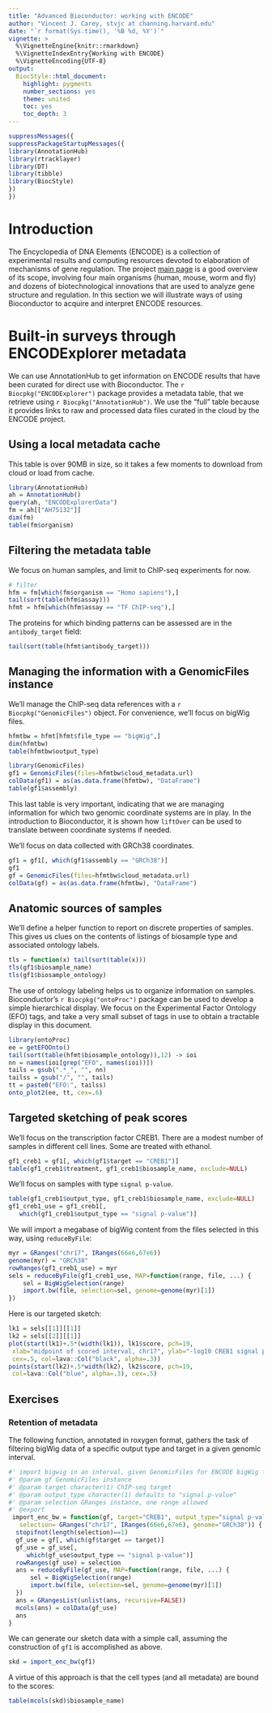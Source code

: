 ```yaml
---
title: "Advanced Bioconductor: working with ENCODE"
author: "Vincent J. Carey, stvjc at channing.harvard.edu"
date: "`r format(Sys.time(), '%B %d, %Y')`"
vignette: >
  %\VignetteEngine{knitr::rmarkdown}
  %\VignetteIndexEntry{Working with ENCODE}
  %\VignetteEncoding{UTF-8}
output:
  BiocStyle::html_document:
    highlight: pygments
    number_sections: yes
    theme: united
    toc: yes
    toc_depth: 3
---
```


```r
suppressMessages({
suppressPackageStartupMessages({
library(AnnotationHub)
library(rtracklayer)
library(DT)
library(tibble)
library(BiocStyle)
})
})
```

# Introduction

The Encyclopedia of DNA Elements (ENCODE) is a collection of
experimental results and computing resources devoted to elaboration
of mechanisms of gene regulation.  The project [main page](https://www.encodeproject.org/)
is a good overview of its scope, involving four main organisms (human, mouse, worm
and fly) and dozens of biotechnological innovations that
are used to analyze gene structure and
regulation.  In this section we will illustrate ways of using Bioconductor
to acquire and interpret ENCODE resources.

# Built-in surveys through ENCODExplorer metadata

We can use AnnotationHub to get information on ENCODE results that have
been curated for direct use with Bioconductor.  The
`r Biocpkg("ENCODExplorer")` package provides a metadata table,
that we retrieve using `r Biocpkg("AnnotationHub")`.  We use
the "full" table because it provides links to raw and processed data files
curated in the cloud by the ENCODE project.  

## Using a local metadata cache 

This table is over 90MB in
size, so it takes a few moments to download from cloud or load from cache.

```r
library(AnnotationHub)
ah = AnnotationHub()
query(ah, "ENCODExplorerData")
fm = ah[["AH75132"]]
dim(fm)
table(fm$organism)
```

## Filtering the metadata table

We focus on human samples, and limit to ChIP-seq
experiments for now.
```r
# filter
hfm = fm[which(fm$organism == "Homo sapiens"),]
tail(sort(table(hfm$assay)))
hfmt = hfm[which(hfm$assay == "TF ChIP-seq"),]
```

The proteins for which binding patterns can be
assessed are in the `antibody_target` field:
```r
tail(sort(table(hfmt$antibody_target)))
```

## Managing the information with a GenomicFiles instance 

We'll manage the ChIP-seq data references with a
`r Biocpkg("GenomicFiles")` object.
For convenience, we'll focus on bigWig files.

```r
hfmtbw = hfmt[hfmt$file_type == "bigWig",]
dim(hfmtbw)
table(hfmtbw$output_type)
```
<!--
Note that IDR denotes "irreproducible discovery rate" a measure of
confidence [developed within ENCODE](https://genome.ucsc.edu/ENCODE/qualityMetrics.html).
-->
```r
library(GenomicFiles)
gf1 = GenomicFiles(files=hfmtbw$cloud_metadata.url)
colData(gf1) = as(as.data.frame(hfmtbw), "DataFrame")
table(gf1$assembly)
```
This last table is very important, indicating that we are managing information
for which two genomic coordinate systems are in play.  In the introduction
to Bioconductor, it is shown
how `liftOver` can be used to translate between coordinate systems if needed.

We'll focus on data collected with GRCh38 coordinates.
```r
gf1 = gf1[, which(gf1$assembly == "GRCh38")]
gf1
gf = GenomicFiles(files=hfmtbw$cloud_metadata.url)
colData(gf) = as(as.data.frame(hfmtbw), "DataFrame")
```

## Anatomic sources of samples

We'll define a helper function to report on discrete properties
of samples.  This gives us clues on the contents of listings of biosample type and
associated ontology labels.
```r
tls = function(x) tail(sort(table(x)))
tls(gf1$biosample_name)
tls(gf1$biosample_ontology)
```

The use of ontology labeling helps us to organize information on samples.
Bioconductor's `r Biocpkg("ontoProc")` package can be used to
develop a simple hierarchical display.  We focus on the Experimental Factor
Ontology (EFO) tags, and take a very small subset of tags in use to
obtain a tractable display in this document.
```r
library(ontoProc)
ee = getEFOOnto()
tail(sort(table(hfmt$biosample_ontology)),12) -> ioi
nn = names(ioi[grep("EFO", names(ioi))])
tails = gsub(".*_", "", nn)
tailss = gsub("/", "", tails)
tt = paste0("EFO:", tailss)
onto_plot2(ee, tt, cex=.6)
```

## Targeted sketching of peak scores

We'll focus on the transcription factor CREB1.
There are a modest number of samples in different
cell lines.  Some are treated with ethanol.
```r
gf1_creb1 = gf1[, which(gf1$target == "CREB1")]
table(gf1_creb1$treatment, gf1_creb1$biosample_name, exclude=NULL)
```
We'll focus on samples with type `signal p-value`.
```r
table(gf1_creb1$output_type, gf1_creb1$biosample_name, exclude=NULL)
gf1_creb1_use = gf1_creb1[, 
   which(gf1_creb1$output_type == "signal p-value")]
```
We will import a megabase of bigWig content from the
files selected in this way, using `reduceByFile`:
```r
myr = GRanges("chr17", IRanges(66e6,67e6))
genome(myr) = "GRCh38"
rowRanges(gf1_creb1_use) = myr
sels = reduceByFile(gf1_creb1_use, MAP=function(range, file, ...) {
    sel = BigWigSelection(range)
    import.bw(file, selection=sel, genome=genome(myr)[1])
})
```
Here is our targeted sketch:
```r
lk1 = sels[[1]][[1]]
lk2 = sels[[2]][[1]]
plot(start(lk1)+.5*(width(lk1)), lk1$score, pch=19,
 xlab="midpoint of scored interval, chr17", ylab="-log10 CREB1 signal p-value",
 cex=.5, col=lava::Col("black", alpha=.3))
points(start(lk2)+.5*width(lk2), lk2$score, pch=19, 
 col=lava::Col("blue", alpha=.3), cex=.5)
```

## Exercises

### Retention of metadata

The following function, annotated in roxygen format,
gathers the task of filtering bigWig data of a specific
output type and target in a given genomic interval.

```r
#' import bigwig in an interval, given GenomicFiles for ENCODE bigWig files
#' @param gf GenomicFiles instance
#' @param target character(1) ChIP-seq target
#' @param output_type character(1) defaults to "signal p-value"
#' @param selection GRanges instance, one range allowed
#' @export
 import_enc_bw = function(gf, target="CREB1", output_type="signal p-value",
   selection= GRanges("chr17", IRanges(66e6,67e6), genome="GRCh38")) {
  stopifnot(length(selection)==1)
  gf_use = gf[, which(gf$target == target)]
  gf_use = gf_use[, 
     which(gf_use$output_type == "signal p-value")]
  rowRanges(gf_use) = selection
  ans = reduceByFile(gf_use, MAP=function(range, file, ...) {
      sel = BigWigSelection(range)
      import.bw(file, selection=sel, genome=genome(myr)[1])
  })
  ans = GRangesList(unlist(ans, recursive=FALSE))
  mcols(ans) = colData(gf_use)
  ans
}
```
We can generate our sketch data with a simple call,
assuming the construction of `gf1` is accomplished as
above.
```r
skd = import_enc_bw(gf1)
```
A virtue of this approach is that the cell types (and
all metadata) are bound to the scores:
```r
table(mcols(skd)$biosample_name)
```
